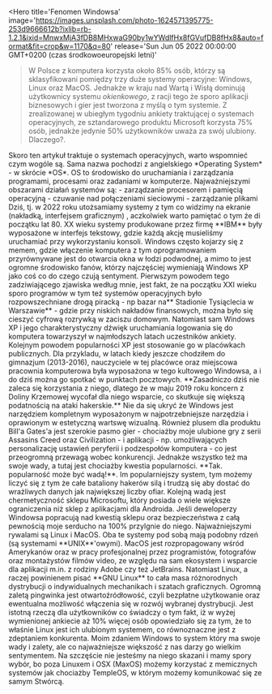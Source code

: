 
<Seo
    canonical='https://rad-web.vercel.app/blog/fenomen-windowsa'
    description='Każdy korzystający z komputera, bądź też laptopa używa systemu operacyjnego. Który jest najpopularniejszy, a który znienawidzony? Zapraszam!'
    image='https://images.unsplash.com/photo-1624571395775-253d9666612b?ixlib=rb-1.2.1&ixid=MnwxMjA3fDB8MHxwaG90by1wYWdlfHx8fGVufDB8fHx8&auto=format&fit=crop&w=1170&q=80'
    title='Fenomen i alternatywy dla Windowsa, GNU Linux, OSX - RadWEB'
    typePage='article'
/>
<Hero
    title='Fenomen Windowsa'
    image='https://images.unsplash.com/photo-1624571395775-253d9666612b?ixlib=rb-1.2.1&ixid=MnwxMjA3fDB8MHxwaG90by1wYWdlfHx8fGVufDB8fHx8&auto=format&fit=crop&w=1170&q=80'
    release='Sun Jun 05 2022 00:00:00 GMT+0200 (czas środkowoeuropejski letni)'
>W Polsce z komputera korzysta około 85% osób, którzy są sklasyfikowani pomiędzy trzy duże systemy operacyjne: Windows, Linux oraz MacOS. Jednakże w kraju nad Wartą i Wisłą dominują użytkownicy systemu *okienkowego*, z racji tego że sporo aplikacji biznesowych i gier jest tworzona z myślą o tym systemie. Z zrealizowanej w ubiegłym tygodniu ankiety traktującej o systemach operacyjnych, ze sztandarowego produktu Microsoft korzysta 75% osób, jednakże jedynie 50% użytkowników uważa za swój ulubiony. Dlaczego?.</Hero>
<Content title='Czym wogóle jest system operacyjny?'>
Skoro ten artykuł traktuje o systemach operacyjnych, warto wspomnieć czym wogóle są. Sama nazwa pochodzi z angielskiego *Operating System* - w skrócie *OS*. OS to środowisko do uruchamiania i zarządzania programami, procesami oraz zadaniami w komputerze. Najważniejszymi obszarami działań systemów są:
- zarządzanie procesorem i pamięcią operacyjną
- czuwanie nad połączeniami sieciowymi
- zarządzanie plikami
</Content>
<Content>
Dziś, tj. w 2022 roku utożsamiamy systemy z tym co widzimy na ekranie (nakładką, interfejsem graficznym) , aczkolwiek warto pamiętać o tym źe di początku lat 80. XX wieku systemy produkowane przez firmę **IBM** były wyposażone w interfejs tekstowy, gdzie każdą akcję musieliśmy uruchamiać przy wykorzystaniu konsoli.
</Content>
<Content title='Dlaczego Windows?'>
Windows często kojarzy się z memem, gdzie włączenie komputera  z tym oprogramowaniem przyrównywane jest do otwarcia okna w łodzi podwodnej, a mimo to jest ogromne środowisko fanów, którzy najczęściej wymieniają Windows XP jako coś co do czego czują sentyment. Pierwszym powodem tego zadziwiającego zjawiska według mnie, jest fakt, że na początku XXI wieku sporo programów w tym też systemów operacyjnych było rozpowszechniane drogą piracką - np bazar na** Stadionie Tysiąclecia w Warszawie** - gdzie przy niskich nakładów finansowych, można było się cieszyć cyfrową rozrywką w zaciszu domowym. Natomiast sam Windows XP i jego charakterystyczny dźwięk uruchamiania logowania się do komputera towarzyszył w najmłodszych latach uczestników ankiety. Kolejnym powodem popularności XP jest stosowanie go w placówkach publicznych. Dla przykladu, w latach kiedy jeszcze chodziłem do gimnazjum (2013-2016), nauczyciele w tej placówce oraz miejscowa pracownia komputerowa była wyposażona w tego kultowego Windowsa, a i do dziś można go spotkać w punktach pocztowych. **Zasadniczo dziś nie zaleca się korzystania z niego, dlatego że w maju 2019 roku koncern z Doliny Krzemowej wycofał dla niego wsparcie, co skutkuje się większą podatnością na ataki hakerskie.**
</Content>
<Content title='Co sądzę o Windows?'>
Nie da się ukryć że Windows jest narzędziem kompletnym wyposażonym w najpotrzebniejsze narzędzia i oprawionym w estetyczną wartswę wizualną. Również plusem dla produktu Bill'a Gates'a jest szerokie pasmo gier - chociażby moje ulubione gry z serii Assasins Creed oraz Civilization - i aplikacji - np. umożliwających personalizację ustawień peryferii i podzespołów komputera - co jest przeogromną przewagą wobec konkurencji. Jednakże wszystko też ma swoje wady, a tutaj jest chociażby kwestia popularności. **Tak. popularność może być wadą!**. Im popularniejszy system, tym możemy liczyć się z tym że całe bataliony hakerów silą i trudzą się aby dostać do wrażliwych danych jak największej liczby ofiar. Kolejną wadą jest chermetyczność sklepu Microsoftu, który posiada o wiele większe ograniczenia niż sklep z aplikacjami dla Androida. Jeśli deweloperzy Windowsa popracują nad kwestią sklepu oraz bezpieczeństwa z całą pewnością moje serducho na 100% przylgnie do niego.
</Content>
<Content title='Konkurencja Windowsa - Linux i MacOS'>
  Najważniejszymi rywalami są Linux i MacOS. Oba te systemy pod sobą mają podobny rdzeń (są systemami **UNIX**'owymi). MacOS jest rozpropagowany wśród Amerykanów oraz w pracy profesjonalnej przez programistów, fotografów oraz montażystów filmów video, ze względu na sam ekosystem i wsparcie dla aplikacji m.in. z rodziny Adobe czy też JetBrains. Natomiast Linux, a raczej powinienem pisać **GNU Linux** to cała masa różnorodnych dystrybucji o indywidualnych mechanikach i szatach graficznych. Ogromną zaletą pingwinka jest otwartoźródłowość, czyli bezpłatne użytkowanie oraz ewentualna możliwość włączenia się w rozwój wybranej dystrybucji. Jest istotną rzeczą dla użytkowników co świadczy o tym fakt, iż w wyżej wymienionej ankiecie aż 10% więcej osób opowiedziało się za tym, że to właśnie Linux jest ich ulubionym systemem, co równoznaczne jest z zdeptaniem konkurenta. 
</Content>
<Content>
  Moim zdaniem Windows to system który ma swoje wady i zalety, ale co najważniejsze większość z nas darzy go wielkim sentymentem. Na szczęście nie jesteśmy na niego skazani i mamy spory wybór, bo poza Linuxem i OSX (MaxOS) możemy korzystać z memicznych systemów jak chociażby TempleOS, w którym możemy komunikować się ze samym Stwórcą. 
</Content>

<AuthorCard></AuthorCard>
